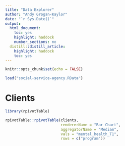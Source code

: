 ```yaml
---
title: "Data Explorer"
author: "Andy Grogan-Kaylor"
date: "`r Sys.Date()`"
output:
  html_document: 
    toc: yes
    highlight: haddock
    number_sections: no
  distill::distill_article:
    highlight: haddock
    toc: yes
---
```


```r

knitr::opts_chunk$set(echo = FALSE)

```

```r

load("social-service-agency.RData")

```

# Clients

```r

library(rpivotTable)

rpivotTable::rpivotTable(clients,
                         rendererName = "Bar Chart",
                         aggregatorName = "Median",
                         vals = "mental_health_T1",
                         rows = c("program"))

```


